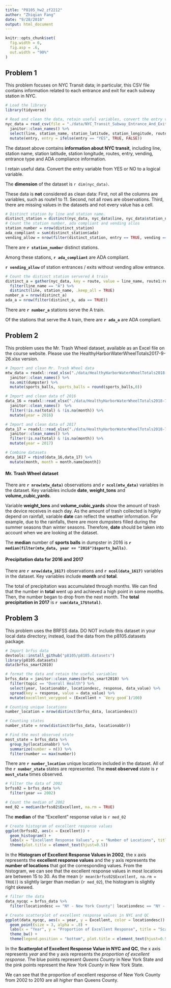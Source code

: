 ```yaml
---
title: "P8105_hw2_zf2212"
author: "Zhiqian Fang"
date: "9/28/2018"
output: html_document
---
```


```r
knitr::opts_chunk$set(
  fig.width = 6,
  fig.asp = .6,
  out.width = "90%"
)
```

## Problem 1
This problem focuses on NYC Transit data; in particular, this CSV file contains information related to each entrance and exit for each subway station in NYC.

```r
# Load the library
library(tidyverse)

# Read and clean the data, retain useful variables, convert the entry variable
nyc_data = read_csv(file = "./data/NYC_Transit_Subway_Entrance_And_Exit_Data.csv") %>% 
  janitor::clean_names() %>%
  select(line, station_name, station_latitude, station_longitude, route1:route11, entry, vending, entrance_type, ada) %>% 
  mutate(entry, entry = ifelse(entry == "YES", TRUE, FALSE)) 
```
The dataset above contains __information about NYC transit__, including line, station name, station latitude, station longitude, routes, entry, vending, entrance type and ADA compliance information. 

I retain useful data. Convert the entry variable from YES or NO to a logical variable.

The __dimension__ of the dataset is `r dim(nyc_data)`. 

These data is __not__ considered as clean data: First, not all the columns are variables, such as route1 to 11. Second, not all rows are observations. Third, there are missing values in the datasets and not every value has a cell. 


```r
# Distinct station by line and station name.
distinct_station = distinct(nyc_data, nyc_data$line, nyc_data$station_name, .keep_all = TRUE) 
# Count the station number, ada compliant and vending allos
station_number = nrow(distinct_station)
ada_compliant = sum(distinct_station$ada)  
vending_allow = nrow(filter(distinct_station, entry == TRUE, vending == "NO")) / station_number
```

There are **`r station_number`** distinct stations. 

Among these stations, **`r ada_compliant`** are ADA compliant. 

**`r vending_allow`** of station entrances / exits without vending allow entrance.

```r
# Count the distinct station servered A train
distinct_a = gather(nyc_data, key = route, value = line_name, route1:route11, na.rm = TRUE) %>% 
  filter(line_name == "A") %>% 
  distinct(line, station_name, .keep_all = TRUE) 
number_a = nrow(distinct_a)
ada_a = nrow(filter(distinct_a, ada == TRUE))
```
There are **`r number_a`** stations serve the A train. 

Of the stations that serve the A train, there are **`r ada_a`** are ADA compliant.

## Problem 2
This problem uses the Mr. Trash Wheel dataset, available as an Excel file on the course website. Please use the  HealthyHarborWaterWheelTotals2017-9-26.xlsx version.

```r
# Import and clean Mr. Trash Wheel data
mtw_data = readxl::read_xlsx("./data/HealthyHarborWaterWheelTotals2018-7-28.xlsx", range = cellranger::cell_cols("Mr. Trash Wheel!A:N")) %>% 
  janitor::clean_names() %>% 
  na.omit(dumpster) %>% 
  mutate(sports_balls, sports_balls = round(sports_balls,0))
```



```r
# Import and clean data of 2016 
data_16 = readxl::read_xlsx("./data/HealthyHarborWaterWheelTotals2018-7-28.xlsx", range = "2016 Precipitation!A2:B14") %>% 
  janitor::clean_names()  %>% 
  filter(!is.na(total) & !is.na(month)) %>% 
  mutate(year = 2016)

# Import and clean data of 2017
data_17 = readxl::read_xlsx("./data/HealthyHarborWaterWheelTotals2018-7-28.xlsx", range = "2017 Precipitation!A2:B14") %>% 
  janitor::clean_names() %>% 
  filter(!is.na(total) & !is.na(month)) %>% 
  mutate(year = 2017) 

# Combine datasets
data_1617 = rbind(data_16,data_17) %>% 
  mutate(month, month = month.name[month])
```

#### Mr. Trash Wheel dataset
There are **`r nrow(mtw_data)` **observations and **`r ncol(mtw_data)` **variables in the dataset. Key variables include **date**, **weight_tons** and **volume_cubic_yards**. 

Variable **weight_tons** and **volume_cubic_yards** show the amount of trash the device receives in each day. As the amount of trash collected is highly depend on rainfall, variable **date** can reflect the weather information. For example, due to the rainfalls, there are more dumpsters filled during the summer seasons than winter seasons. Therefore, **date** should be taken into account when we are looking at the dataset. 

The **median** number of **sports balls** in dumpster in 2016 is **`r median(filter(mtw_data, year == "2016")$sports_balls)`**.

#### Precipitation data for 2016 and 2017
There are **`r nrow(data_1617)` **observations and **`r ncol(data_1617)` **variables in the dataset. Key variables include **month** and **total**. 

The total of precipitation was accumulated through months. We can find that the number in **total** went up and achieved a high point in some months. Then, the number began to drop from the next month. The **total precipitation in 2017** is **`r sum(data_17$total)`**.


## Problem 3
This problem uses the BRFSS data. DO NOT include this dataset in your local data directory; instead, load the data from the  p8105.datasets package.

```r
# Import brfss data
devtools::install_github("p8105/p8105.datasets")
library(p8105.datasets)
data(brfss_smart2010)

# format the data and retain the useful variables
brfss_data = janitor::clean_names(brfss_smart2010) %>% 
  filter(topic == "Overall Health") %>% 
  select(year, locationabbr, locationdesc, response, data_value) %>% 
  spread(key = response, value = data_value) %>%  
  mutate(excellent_verygood = (Excellent + `Very good`)/100)
```


```r
# Counting unique locations
number_location = nrow(distinct(brfss_data, locationdesc))

# Counting states
number_state = nrow(distinct(brfss_data, locationabbr))

# Find the most observed state
most_state = brfss_data %>% 
  group_by(locationabbr) %>% 
  summarize(number = n()) %>% 
  filter(number == max(number))
```
There are **`r number_location`** unique locations included in the dataset. All of the **`r number_state`** states are represented. The **most observed** state is **`r most_state`** times observed. 

```r
# Filter the data of 2002
brfss02 = brfss_data %>% 
  filter(year == 2002)

# Count the median of 2002
med_02 = median(brfss02$Excellent, na.rm = TRUE)
```
The **median** of the “Excellent” response value is `r med_02`

```r
# Create histogram of excellent response values
ggplot(brfss02, aes(x = Excellent)) +
  geom_histogram() +
  labs(x = "Excellent Response Values", y = "Number of Locations", title = "Histogram of Excellent Response Values in 2002") +
  theme(plot.title = element_text(hjust=0.5))
```


In the __Histogram of Excellent Response Values in 2002__, the x axis represents the __excellent response values__ and the y axis represents the __number of locations__ that got the corresponding values. From the histogram, we can see that the excellent response values in most locations are between 15 to 30. As the mean (`r mean(brfss02$Excellent, na.rm = TRUE)`) is slightly larger than median (`r med_02`), the histogram is slightly right skewed.



```r
# filter the data
data_nycqc = brfss_data %>% 
  filter(locationdesc == "NY - New York County"| locationdesc == "NY - Queens County")

# Create scatterplot of excellent response values in NYC and QC
ggplot(data_nycqc, aes(x = year, y = Excellent, color = locationdesc)) +
  geom_point(size = 3, alpha = .8) + 
  labs(x = "Year", y = "Proportion of Excellent Response", title = "Scatterplot of Excellent Response Value in NYC and QC") +
  theme_bw() +
  theme(legend.position = "bottom", plot.title = element_text(hjust=0.5))
```


In the __Scatterplot of Excellent Response Value in NYC and QC__,  the x axis represents _year_ and the y axis represents the _proportion of excellent response_. The blue points represent _Queens County_ in New York State and the pink points represent the _New York County_ in New York State. 

We can see that the proportion of excellent response of New York County from 2002 to 2010 are all _higher_ than Queens County.

